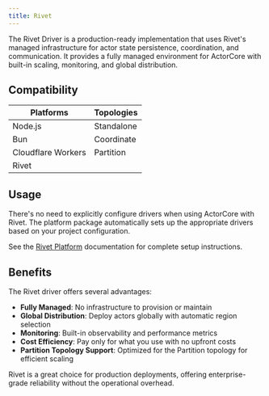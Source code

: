 ```yaml
---
title: Rivet
---
```



The Rivet Driver is a production-ready implementation that uses Rivet's managed infrastructure for actor state persistence, coordination, and communication. It provides a fully managed environment for ActorCore with built-in scaling, monitoring, and global distribution.

<DriverNote />

## Compatibility

| Platforms | Topologies |
| --------- | ---------- |
| <Icon icon="xmark" iconType="solid" color="gray" /> Node.js | <Icon icon="xmark" iconType="solid" color="gray" /> Standalone |
| <Icon icon="xmark" iconType="solid" color="gray" /> Bun     | <Icon icon="xmark" iconType="solid" color="gray" /> Coordinate  |
| <Icon icon="xmark" iconType="solid" color="gray" /> Cloudflare Workers | <Icon icon="check" iconType="solid" /> Partition |
| <Icon icon="check" iconType="solid" /> Rivet   |            |

## Usage

There's no need to explicitly configure drivers when using ActorCore with Rivet. The platform package automatically sets up the appropriate drivers based on your project configuration.

See the [Rivet Platform](/platforms/rivet) documentation for complete setup instructions.

## Benefits

The Rivet driver offers several advantages:

- **Fully Managed**: No infrastructure to provision or maintain
- **Global Distribution**: Deploy actors globally with automatic region selection
- **Monitoring**: Built-in observability and performance metrics
- **Cost Efficiency**: Pay only for what you use with no upfront costs
- **Partition Topology Support**: Optimized for the Partition topology for efficient scaling

<Tip>
  Rivet is a great choice for production deployments, offering enterprise-grade reliability without the operational overhead.
</Tip>
